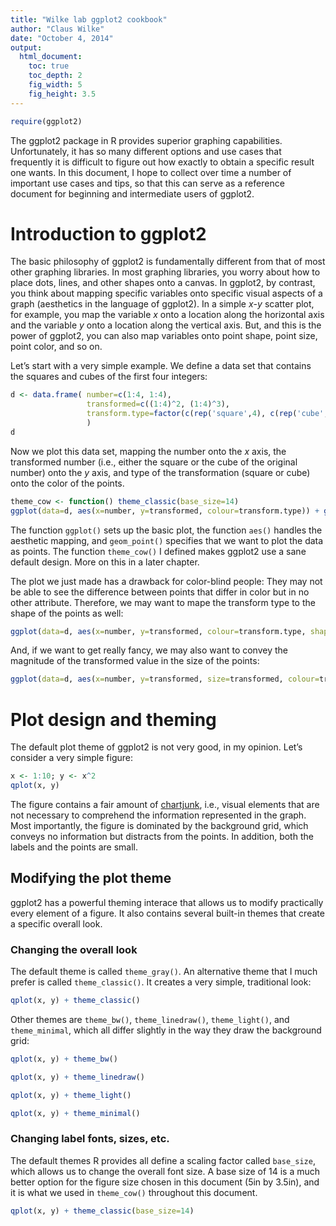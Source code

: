 ```yaml
---
title: "Wilke lab ggplot2 cookbook"
author: "Claus Wilke"
date: "October 4, 2014"
output:
  html_document:
    toc: true
    toc_depth: 2
    fig_width: 5
    fig_height: 3.5
---
```

```r
require(ggplot2)
```

The ggplot2 package in R provides superior graphing capabilities. Unfortunately, it has so many different options and use cases that frequently it is difficult to figure out how exactly to obtain a specific result one wants. In this document, I hope to collect over time a number of important use cases and tips, so that this can serve as a reference document for beginning and intermediate users of ggplot2.

# Introduction to ggplot2

The basic philosophy of ggplot2 is fundamentally different from that of most other graphing libraries. In most graphing libraries, you worry about how to place dots, lines, and other shapes onto a canvas. In ggplot2, by contrast, you think about mapping specific variables onto specific visual aspects of a graph (aesthetics in the language of ggplot2). In a simple $x$-$y$ scatter plot, for example, you map the variable $x$ onto a location along the horizontal axis and the variable $y$ onto a location along the vertical axis. But, and this is the power of ggplot2, you can also map variables onto point shape, point size, point color, and so on.

Let's start with a very simple example. We define a data set that contains the squares and cubes of the first four integers:
```r
d <- data.frame( number=c(1:4, 1:4),
                 transformed=c((1:4)^2, (1:4)^3),
                 transform.type=factor(c(rep('square',4), c(rep('cube',4))))
                 )
d
```
Now we plot this data set, mapping the number onto the $x$ axis, the transformed number (i.e., either the square or the cube of the original number) onto the $y$ axis, and type of the transformation (square or cube) onto the color of the points.
```r
theme_cow <- function() theme_classic(base_size=14)
ggplot(data=d, aes(x=number, y=transformed, colour=transform.type)) + geom_point() + theme_cow()
```

The function `ggplot()` sets up the basic plot, the function `aes()` handles the aesthetic mapping, and `geom_point()` specifies that we want to plot the data as points. The function `theme_cow()` I defined makes ggplot2 use a sane default design. More on this in a later chapter.

The plot we just made has a drawback for color-blind people: They may not be able to see the difference between points that differ in color but in no other attribute. Therefore, we may want to mape the transform type to the shape of the points as well:
```r
ggplot(data=d, aes(x=number, y=transformed, colour=transform.type, shape=transform.type)) + geom_point() + theme_cow()
```

And, if we want to get really fancy, we may also want to convey the magnitude of the transformed value in the size of the points:
```r
ggplot(data=d, aes(x=number, y=transformed, size=transformed, colour=transform.type, shape=transform.type)) + geom_point() + theme_cow()
```




# Plot design and theming

The default plot theme of ggplot2 is not very good, in my opinion. Let's consider a very simple figure:

```r
x <- 1:10; y <- x^2
qplot(x, y)
```

The figure contains a fair amount of [chartjunk](http://en.wikipedia.org/wiki/Chartjunk), i.e., visual elements that are not necessary to comprehend the information represented in the graph. Most importantly, the figure is dominated by the background grid, which conveys no information but distracts from the points. In addition, both the labels and the points are small.

## Modifying the plot theme

ggplot2 has a powerful theming interace that allows us to modify practically every element of a figure. It also contains several built-in themes that create a specific overall look.

### Changing the overall look

The default theme is called `theme_gray()`. An alternative theme that I much prefer is called `theme_classic()`. It creates a very simple, traditional look:
```r
qplot(x, y) + theme_classic()
```

Other themes are `theme_bw()`, `theme_linedraw()`, `theme_light()`, and `theme_minimal`, which all differ slightly in the way they draw the background grid:
```r
qplot(x, y) + theme_bw()
```
```r
qplot(x, y) + theme_linedraw()
```
```r
qplot(x, y) + theme_light()
```
```r
qplot(x, y) + theme_minimal()
```

### Changing label fonts, sizes, etc.

The default themes R provides all define a scaling factor called `base_size`, which allows us to change the overall font size. A base size of 14 is a much better option for the figure size chosen in this document (5in by 3.5in), and it is what we used in `theme_cow()` throughout this document.
```r
qplot(x, y) + theme_classic(base_size=14)
```


